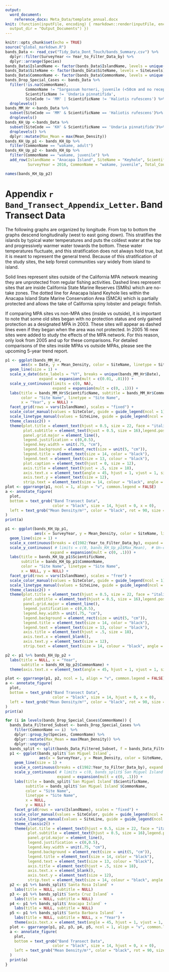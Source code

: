 ```yaml
---
output: 
  word_document:
    reference_docx: Meta_Data/template_annual.docx
knit: (function(inputFile, encoding) { rmarkdown::render(inputFile, encoding = encoding,
  output_dir = "Output_Documents") })
---
```

```r
knitr::opts_chunk$set(echo = TRUE)
source("global_markdown.R")
bands_Data <- read_csv("Tidy_Data_Dont_Touch/bands_Summary.csv") %>% 
  dplyr::filter(SurveyYear <= Year_to_Filter_Data_by) %>% 
  dplyr::arrange(Species)
bands_Data$IslandName <- factor(bands_Data$IslandName, levels = unique(siteInfo1$IslandName))
bands_Data$SiteName <- factor(bands_Data$SiteName, levels = SiteLevels)
bands_Data$CommonName <- factor(bands_Data$CommonName, levels = unique(bands_Data$CommonName))
bands_Drop_Special_Cases <- bands_Data %>% 
  filter(!is.na(CommonName),
         CommonName != "Sargassum horneri, juvenile (<50cm and no recepticles)",
         ScientificName != 'Undaria pinnatifida', 
         SiteCode != 'MM' | ScientificName != 'Haliotis rufescens') %>%
  droplevels()
bands_MM_Hr <-bands_Data %>% 
  subset(SiteCode == 'MM' & ScientificName == 'Haliotis rufescens')%>%
  droplevels()
bands_KH_Up <-bands_Data %>% 
  subset(SiteCode == 'KH' & ScientificName == 'Undaria pinnatifida')%>%
  droplevels() %>% 
  dplyr::mutate(Max_Mean = max(Mean_Density))
bands_KH_Up_p1 <- bands_KH_Up %>% 
  filter(CommonName == "wakame, adult")
bands_KH_Up_p2 <- bands_KH_Up %>% 
  filter(CommonName == "wakame, juvenile") %>% 
  add_row(IslandName = "Anacapa Island", SiteName = "Keyhole", ScientificName = 'Undaria pinnatifida', 
          SurveyYear = 2016, CommonName = "wakame, juvenile", Total_Count = 0, Mean_Density = 0)

names(bands_KH_Up_p2)
```
# Appendix `r Band_Transect_Appendix_Letter`. Band Transect Data

The following graphs are organized by longitude. From top to bottom the graphs descend longitudinally (west to east going down). This stratifies the islands by typical water temperatures and puts the coldest water at the top and progressively warmer water towards the bottom. These water temperatures fluctuate, and this stratification does not always hold true, but it is meant to represent the general trend. Because of this stratification of the study sites, the kelp forest communities vary widely from island to island. 

Solid lines represent sites outside of the California MPA network meaning they are unprotected from regular fishing activities. Dashed lines represent sites that are inside California State Marine Reserves (SMRs) which are no-take zones. The dotted line for Anacapa Island Keyhole lies within the Anacapa Island State Marine Conservation Area (SMCA) which is partially protected and allows the take of California spiny lobster and pelagic finfish. 

If comparing MPA sites vs non-MPA sites (inside vs outside), it is important to note that some old sites began with no protection status and only gained protection as a designated MPA in 2003. These sites will appear as dashed lines even if they began when the area was not protected. In 2005 16 new sites were added to study the effects of the MPA network. For this reason, only look from 2005 and up for these comparisons. For detailed comparisons of the sites inside MPAs vs outside MPAs, please see the upcoming 5-year trend report. 

```r
p1 <- ggplot(bands_MM_Hr,
       aes(x = Date, y = Mean_Density, color = SiteName, linetype = SiteName)) + 
  geom_line(size = 1) +
  scale_x_date(date_labels = "%Y", breaks = unique(bands_MM_Hr$Date),
               expand = expansion(mult = c(0.01, .01))) +
  scale_y_continuous(limits = c(0, NA), 
                     expand = expansion(mult = c(0, .1))) +
  labs(title = bands_MM_Hr$ScientificName, subtitle = bands_MM_Hr$CommonName,
       color = "Site Name", linetype = "Site Name", 
       x = "Year", y = NULL) +
  facet_grid(rows = vars(IslandName), scales = "fixed") +
  scale_color_manual(values = SiteColor, guide = guide_legend(ncol = 1)) +
  scale_linetype_manual(values = SiteLine, guide = guide_legend(ncol = 1)) +
  theme_classic2() +
  theme(plot.title = element_text(hjust = 0.5, size = 22, face = "italic"),
        plot.subtitle = element_text(hjust = 0.5, size = 16),legend.position = "right",
        panel.grid.major = element_line(),
        legend.justification = c(0,0.5),
        legend.key.width = unit(.75, "cm"),
        legend.background = element_rect(size = unit(5, "cm")),
        legend.title = element_text(size = 14, color = "black"),
        legend.text = element_text(size = 13, colour = "black"),
        plot.caption = element_text(hjust = 0, size = 12),
        axis.title = element_text(hjust = .5, size = 18),
        axis.text.x = element_text(angle = 45, hjust = 1, vjust = 1, size = 12),
        axis.text.y = element_text(size = 12),
        strip.text = element_text(size = 14, colour = "black", angle = 90))
plot <- ggarrange(p1, ncol = 1, align = "v", common.legend = FALSE)
a <- annotate_figure(
  plot,
  bottom = text_grob("Band Transect Data",
                     color = "black", size = 14, hjust = 0, x = 0),
  left = text_grob("Mean Density/m²", color = "black", rot = 90, size = 18)
)
print(a)
```
```r
p1 <- ggplot(bands_KH_Up_p1,
             aes(x = SurveyYear, y = Mean_Density, color = SiteName, linetype = SiteName)) + 
  geom_line(size = 1) +
  scale_x_continuous(breaks = c(1982:Year_to_Filter_Data_by), expand = c(0,0)) +
  scale_y_continuous( # limits = c(0, bands_KH_Up_p1$Max_Mean),  # Un-comment to make scales fixed across both graphs
                    expand = expansion(mult = c(0, .1))) +
  labs(title = bands_KH_Up_p1$ScientificName,  
       subtitle = bands_KH_Up_p1$CommonName,
       color = "Site Name", linetype = "Site Name",
       x = NULL, y = NULL) +
  facet_grid(rows = vars(IslandName), scales = "free") +
  scale_color_manual(values = SiteColor, guide = guide_legend(ncol = 1)) +
  scale_linetype_manual(values = SiteLine, guide = guide_legend(ncol = 1)) +
  theme_classic2() +
  theme(plot.title = element_text(hjust = 0.5, size = 22, face = "italic"),
        plot.subtitle = element_text(hjust = 0.5, size = 16),legend.position = "right",
        panel.grid.major = element_line(),
        legend.justification = c(0,0.5),
        legend.key.width = unit(.75, "cm"),
        legend.background = element_rect(size = unit(5, "cm")),
        legend.title = element_text(size = 14, color = "black"),
        legend.text = element_text(size = 13, colour = "black"),
        axis.title = element_text(hjust = .5, size = 18),
        axis.text.x = element_blank(),
        axis.text.y = element_text(size = 12),
        strip.text = element_text(size = 14, colour = "black", angle = 90))

p2 <- p1 %+% bands_KH_Up_p2 +
  labs(title = NULL, x = "Year",
       subtitle = bands_KH_Up_p2$CommonName) +
  theme(axis.text.x = element_text(angle = 45, hjust = 1, vjust = 1, size = 12))

plot <- ggarrange(p1, p2, ncol = 1, align = "v", common.legend = FALSE)
a <- annotate_figure(
  plot,
  bottom = text_grob("Band Transect Data", 
                     color = "black", size = 14, hjust = 0, x = 0),
  left = text_grob("Mean Density/m²", color = "black", rot = 90, size = 18)
)
print(a)
```
```r
for (i in levels(bands_Drop_Special_Cases$CommonName)) {
  bands_Data_Filtered_Subset <- bands_Drop_Special_Cases %>%
    filter(CommonName == i)  %>% 
    dplyr::group_by(Species, CommonName) %>% 
    dplyr::mutate(Max_Mean = max(Mean_Density)) %>% 
    dplyr::ungroup() 
  bands_split <- split(bands_Data_Filtered_Subset, f = bands_Data_Filtered_Subset$IslandName) 
  p1 <- ggplot(bands_split$`San Miguel Island`,
               aes(x = SurveyYear, y = Mean_Density, color = SiteName, linetype = SiteName)) + 
    geom_line(size = 1) +
    scale_x_continuous(breaks = c(1982:Year_to_Filter_Data_by), expand = c(0,0)) +
    scale_y_continuous( # limits = c(0, bands_split$`San Miguel Island`$Max_Mean),   # Un-comment to make scales fixed across both graphs
                       expand = expansion(mult = c(0, .1))) +
    labs(title = bands_split$`San Miguel Island`$ScientificName,  
         subtitle = bands_split$`San Miguel Island`$CommonName,
         color = "Site Name",
         linetype = "Site Name",
         x = NULL,
         y = NULL) +
    facet_grid(rows = vars(IslandName), scales = "fixed") +
    scale_color_manual(values = SiteColor, guide = guide_legend(ncol = 1)) +
    scale_linetype_manual(values = SiteLine, guide = guide_legend(ncol = 1)) +
    theme_classic2() +
    theme(plot.title = element_text(hjust = 0.5, size = 22, face = "italic"),
          plot.subtitle = element_text(hjust = 0.5, size = 16),legend.position = "right",
          panel.grid.major = element_line(),
          legend.justification = c(0,0.5),
          legend.key.width = unit(.75, "cm"),
          legend.background = element_rect(size = unit(5, "cm")),
          legend.title = element_text(size = 14, color = "black"),
          legend.text = element_text(size = 13, colour = "black"),
          axis.title = element_text(hjust = .5, size = 18),
          axis.text.x = element_blank(),
          axis.text.y = element_text(size = 12),
          strip.text = element_text(size = 14, colour = "black", angle = 90))
  p2 <- p1 %+% bands_split$`Santa Rosa Island` +
    labs(title = NULL, subtitle = NULL)
  p3 <- p1 %+% bands_split$`Santa Cruz Island` +
    labs(title = NULL, subtitle = NULL)
  p4 <- p1 %+% bands_split$`Anacapa Island` +
    labs(title = NULL, subtitle = NULL)
  p5 <- p1 %+% bands_split$`Santa Barbara Island`  +
    labs(title = NULL, subtitle = NULL, x = "Year") +
    theme(axis.text.x = element_text(angle = 45, hjust = 1, vjust = 1, size = 12))
  plot <- ggarrange(p1, p2, p3, p4, p5, ncol = 1, align = "v", common.legend = FALSE)
  a <- annotate_figure(
    plot,
    bottom = text_grob("Band Transect Data",  
                     color = "black", size = 14, hjust = 0, x = 0),
    left = text_grob("Mean Density/m²", color = "black", rot = 90, size = 18)
  )
  print(a)
}
```